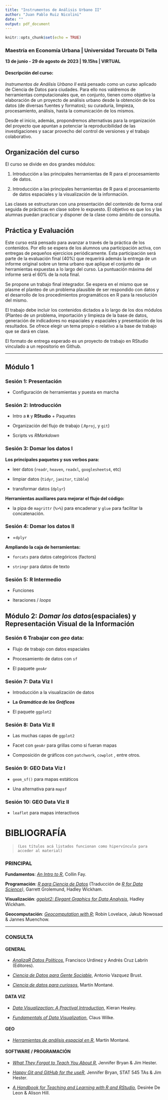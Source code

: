 ```yaml
---
title: "Instrumentos de Análisis Urbano II"
author: "Juan Pablo Ruiz Nicolini"
date: ""
output: pdf_document
---
```


```r
knitr::opts_chunk$set(echo = TRUE)
```

### **Maestría en Economía Urbana \| Universidad Torcuato Di Tella**

**13 de junio - 29 de agosto de 2023 \| 19.15hs \| VIRTUAL**

#### **Descripción del curso:**
*Instrumentos de Análisis Urbano II* está pensado como un curso aplicado de Ciencia de Datos para ciudades. Para ello nos valdremos de herramientas computacionales que, en conjunto, tienen como objetivo la elaboración de un proyecto de análisis urbano desde la obtención de los datos (de diversas fuentes y formatos); su curaduría, limpieza, procesamiento, análisis, hasta la comunicación de los mismos.

Desde el inicio, además, propondremos alternativas para la organización del proyecto que apuntan a potenciar la reproducibilidad de las investigaciones y sacar provecho del control de versiones y el trabajo colaborativo.

## Organización del curso

El curso se divide en dos grandes módulos:

1.	Introducción a las principales herramientas de R para el procesamiento de datos.

2.	Introducción a las principales herramientas de R para el procesamiento de datos espaciales y la visualización de la información.

Las clases se estructuran con una presentación del contenido de forma oral seguida de prácticas en clase sobre lo expuesto. El objetivo es que los y las alumnas puedan practicar y disponer de la clase como ámbito de consulta.
 

## Práctica y Evaluación

Este curso está pensado para avanzar a través de la práctica de los contenidos. Por ello se espera de los alumnos una participación activa, con entregas de pequeños ejercicios periódicamente. Esta participación será parte de la evaluación final ($40\%$) que requerirá además la entrega de un informe original sobre un tema urbano que aplique el conjunto de herramientas expuestas a lo largo del curso. La puntuación máxima del informe será el $60\%$ de la nota final. 

Se propone un trabajo final integrador. Se espera en el mismo que se plasme el planteo de un problema plausible de ser respondido con datos y el desarrollo de los procedimientos programáticos en R para la resolución del mismo.

El trabajo debe incluir los contenidos dictados a lo largo de los dos módulos (Planteo de un problema, importación y limpieza de la base de datos, generación de indicadores no espaciales y espaciales y presentación de los resultados. Se ofrece elegir un tema propio o relativo a la base de trabajo que se dará en clase. 

El formato de entrega esperado es un proyecto de trabajo en RStudio vinculado a un repositorio en Github.

---

## Módulo 1

### Sesión 1: Presentación

-   Configuración de herramientas y puesta en marcha

### Sesión 2: Introducción

- Intro a **`R`** y  **RStudio** + Paquetes

-   Organización del flujo de trabajo (.`Rproj`, y `git`)

- Scripts vs _RMarkdown_


### Sesión 3: Domar los datos I

**Los principales paquetes y sus verbos para:**

-   leer datos (`readr`, `heaven`, `readxl`, `googlesheets4`, etc)

-   limpiar datos (`tidyr`, `janitor`, `tibble`)

-   transformar datos (`dplyr`)

**Herramientas auxiliares para mejorar el flujo del código:**

-   la pipa de `magrittr` (`%>%`) para encadenar y `glue` para facilitar la concatenación. 


### Sesión 4: Domar los datos II

-   \+`dplyr`

**Ampliando la caja de herramientas:**

-   `forcats` para datos categóricos (factors)

-   `stringr` para datos de texto

### Sesión 5: R Intermedio


- Funciones

- Iteraciones / _loops_



## Módulo 2: _Domar los datos_(espaciales) y Representación Visual de la Información


### Sesión 6  **Trabajar con *geo* data:**

- Flujo de trabajo con datos espaciales

- Procesamiento de datos con `sf`

- El paquete `geoAr`


### Sesión 7: Data Viz I

- Introducción a la visualización de datos

- **La *Gramática de los Gráficos***

- El paquete `ggplot2`

### Sesión 8: Data Viz II

- Las muchas capas de `ggplot2`

- Facet con `geoAr` para grillas como si fueran mapas

- Composición de gráficos con `patchwork`, `cowplot` , entre otros.

### Sesión 9: GEO Data Viz I

-   `geom_sf()` para mapas estáticos

-   Una alternativa para `mapsf`

### Sesión 10: GEO Data Viz II

-   `leaflet` para mapas interactivos


# BIBLIOGRAFÍA

> `(Los títulos acá listados funcionan como hipervínculo para acceder al material)`

### PRINCIPAL

**Fundamentos**: [*An Intro to R*](https://colinfay.me/intro-to-r/statistical-models-in-r.html), Collin Fay.

**Programación**: [*R para Ciencia de Datos*](https://es.r4ds.hadley.nz/) (Traducción de [*R for Data Science*](https://r4ds.had.co.nz/)*)*, Garrett Grolemund, Hadley Wickham.

**Visualización**: [*ggplot2: Elegant Graphics for Data Analysis*](https://ggplot2-book.org/), Hadley Wickham.

**Geocomputación**: [*Geocomputation with R*](https://geocompr.robinlovelace.net/); Robin Lovelace, Jakub Nowosad & Jannes Muenchow.

------------------------------------------------------------------------

### CONSULTA

#### GENERAL

-   [*AnalizaR Datos Políticos*](https://arcruz0.github.io/libroadp/), Francisco Urdinez y Andrés Cruz Labrín (Editores).

-   [*Ciencia de Datos para Gente Sociable*](https://bitsandbricks.github.io/ciencia_de_datos_gente_sociable/), Antonio Vazquez Brust.

-   [*Ciencia de datos para curiosos*](https://bookdown.org/martinmontaneb/CienciaDeDatosParaCuriosos/), Martín Montané.

#### DATA VIZ

-   [*Data Visualizaction: A Practival Introduction*](https://socviz.co/index.html#preface), Kieran Healey.

-   [*Fundamentals of Data Visualization*](https://clauswilke.com/dataviz/), Claus Wilke.

#### GEO

-   [*Herramientas de análisis espacial en R*](https://martinmontane.github.io/AnalisisEspacialEnR/), Martín Montané.

#### SOFTWARE / PROGRAMACIÓN

-   [*What They Forgot to Teach You About R*](https://rstats.wtf/), Jennifer Bryan & Jim Hester.

-   [*Happy Git and GitHub for the useR*](https://happygitwithr.com/), Jennifer Bryan, STAT 545 TAs & Jim Hester.

-   [*A Handbook for Teaching and Learning with R and RStudio*](https://rstudio4edu.github.io/rstudio4edu-book/)*,* Desirée De Leon & Alison Hill.
